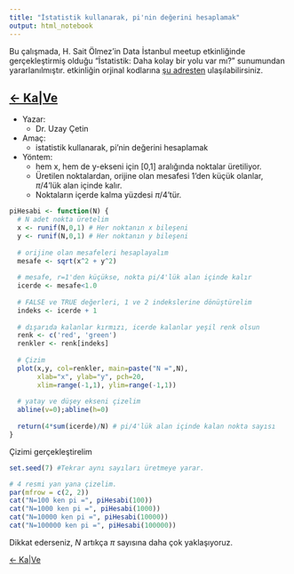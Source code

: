 ```yaml
---
title: "İstatistik kullanarak, pi'nin değerini hesaplamak"
output: html_notebook
---
```

Bu çalışmada, H. Sait Ölmez'in Data İstanbul meetup etkinliğinde gerçekleştirmiş olduğu "İstatistik: Daha kolay bir yolu var mı?" sunumundan yararlanılmıştır. etkinliğin orjinal kodlarına 
 [şu adresten](https://github.com/solmez/dataistanbul)
ulaşılabilirsiniz.


[$\leftarrow$ Ka|Ve](https://uzay00.github.io/kahve/)
---

* Yazar: 
     * Dr. Uzay Çetin
* Amaç: 
     * istatistik kullanarak, pi'nin değerini hesaplamak
* Yöntem: 
     * hem x, hem de y-ekseni için [0,1] aralığında 
     noktalar üretiliyor. 
     * Üretilen noktalardan, 
     orijine olan mesafesi 1'den küçük olanlar, 
     $\pi / 4$'lük alan içinde kalır.
     * Noktaların içerde kalma yüzdesi $\pi / 4$'tür.

```r
piHesabi <- function(N) { 
  # N adet nokta üretelim
  x <- runif(N,0,1) # Her noktanın x bileşeni
  y <- runif(N,0,1) # Her noktanın y bileşeni
  
  # orijine olan mesafeleri hesaplayalım
  mesafe <- sqrt(x^2 + y^2) 
  
  # mesafe, r=1'den küçükse, nokta pi/4'lük alan içinde kalır
  icerde <- mesafe<1.0
  
  # FALSE ve TRUE değerleri, 1 ve 2 indekslerine dönüştürelim
  indeks <- icerde + 1
  
  # dışarıda kalanlar kırmızı, icerde kalanlar yeşil renk olsun
  renk <- c('red', 'green')
  renkler <- renk[indeks]
  
  # Çizim
  plot(x,y, col=renkler, main=paste("N =",N), 
       xlab="x", ylab="y", pch=20, 
       xlim=range(-1,1), ylim=range(-1,1))
  
  # yatay ve düşey ekseni çizelim
  abline(v=0);abline(h=0)
  
  return(4*sum(icerde)/N) # pi/4'lük alan içinde kalan nokta sayısı
}
```
Çizimi gerçekleştirelim
```r
set.seed(7) #Tekrar aynı sayıları üretmeye yarar.

# 4 resmi yan yana çizelim.
par(mfrow = c(2, 2))
cat("N=100 ken pi =", piHesabi(100))
cat("N=1000 ken pi =", piHesabi(1000))
cat("N=10000 ken pi =", piHesabi(10000))
cat("N=100000 ken pi =", piHesabi(100000))
```
Dikkat ederseniz, $N$ artıkça $\pi$ sayısına daha çok yaklaşıyoruz.



[$\leftarrow$ Ka|Ve](https://uzay00.github.io/kahve/)

